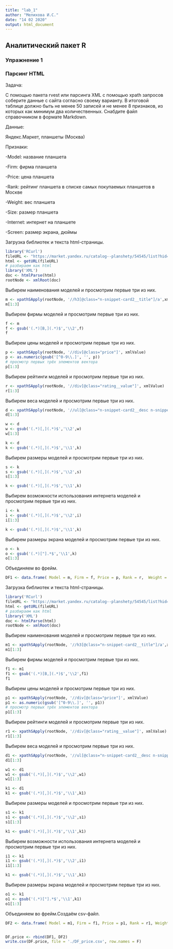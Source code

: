 ---
title: "lab_1"
author: "Мелихова И.С."
date: "14 02 2020"
output: html_document
---
## Аналитический пакет R

### Упражнение 1

### Парсинг HTML

Задача:

 С помощью пакета rvest или парсинга XML с помощью xpath запросов соберите данные с сайта согласно своему варианту. В итоговой таблице должно быть не менее 50 записей и не менее 8 признаков, из которых как минимум два количественных. Снабдите файл справочником в формате Markdown.

Данные:

Яндекс.Маркет, планшеты (Москва)

Признаки:

-Model: название планшета

-Firm: фирма планшета

-Price: цена планшета

-Rank: рейтинг планшета в списке самых покупаемых планшетов в Москве 

-Weight: вес планшета

-Size: размер планшета

-Internet: интернет на планшете

-Screen: размер экрана, дюймы



Загрузка библиотек и текста html-страницы.

```{r}
library('RCurl') 
fileURL <- "https://market.yandex.ru/catalog--planshety/54545/list?hid=6427100&suggest_text=%D0%9F%D0%BB%D0%B0%D0%BD%D1%88%D0%B5%D1%82%D1%8B&rs=eJwzYgpgBAABcwCG&suggest_history=1&local-offers-first=0&onstock=1&how=quality"
html <- getURL(fileURL)
# разбираем как html
library('XML')  
doc <- htmlParse(html)
rootNode <- xmlRoot(doc)
```

Выбирем наименования моделей и просмотрим первые три из них.

```{r}
m <- xpathSApply(rootNode, '//h3[@class="n-snippet-card2__title"]/a',xmlValue)
m[1:3]
```

Выбирем фирмы моделей и просмотрим первые три из них.

```{r}
f <- m
f <- gsub('(.*)[В‚](.*)$','\\2',f)
f
```

Выбирем цены моделей и просмотрим первые три из них.

```{r}
p <- xpathSApply(rootNode, '//div[@class="price"]', xmlValue)
p <- as.numeric(gsub('[^0-9\\.]', '', p))
# просмотр первых трёх элементов вектора
p[1:3]
```

Выбирем рейтинги моделей и просмотрим первые три из них.

```{r}
r <- xpathSApply(rootNode, '//div[@class="rating__value"]', xmlValue)
r[1:3]
```

Выбирем веса моделей и просмотрим первые три из них.

```{r}
d <- xpathSApply(rootNode, '//ul[@class="n-snippet-card2__desc n-snippet-card2__desc_type_list"]', xmlValue)
d[1:3]

w <- d
w <- gsub('(.*)[,](.*)$','\\2',w)
w[1:3]

k <- d
k <- gsub('(.*)[,](.*)$','\\1',k)
```

Выбирем размеры моделей и просмотрим первые три из них.

```{r}
s <- k
s <- gsub('(.*)[,](.*)$','\\2',s)
s[1:3]

k <- gsub('(.*)[,](.*)$','\\1',k)
```

Выбирем возможности использования интернета моделей и просмотрим первые три из них.

```{r}
i <- k
i <- gsub('(.*)[,](.*)$','\\2',i)
i[1:3]

k <- gsub('(.*)[,](.*)$','\\1',k)
```

Выбирем размеры экрана моделей и просмотрим первые три из них.

```{r}
o <- k
o <- gsub('(.*)["].*$','\\1',k)
o[1:3]
```

Объединяем во фрейм.

```{r}
DF1 <- data.frame( Model = m, Firm = f, Price = p, Rank = r,  Weight = w, Size = s, Internet = i, Screen = o, stringsAsFactors = FALSE)
```



Загрузка библиотек и текста html-страницы.

```{r}
library('RCurl') 
fileURL <- "https://market.yandex.ru/catalog--planshety/54545/list?hid=6427100&suggest_text=%D0%9F%D0%BB%D0%B0%D0%BD%D1%88%D0%B5%D1%82%D1%8B&rs=eJwzYgpgBAABcwCG&suggest_history=1&local-offers-first=0&onstock=1&how=quality&page=2"
html <- getURL(fileURL)
# разбираем как html
library('XML')  
doc <- htmlParse(html)
rootNode <- xmlRoot(doc)
```


Выбирем наименования моделей и просмотрим первые три из них.

```{r}
m1 <- xpathSApply(rootNode, '//h3[@class="n-snippet-card2__title"]/a',xmlValue)
m1[1:3]
```

Выбирем фирмы моделей и просмотрим первые три из них.

```{r}
f1 <- m1
f1 <- gsub('(.*)[В‚](.*)$','\\2',f1)
f1
```

Выбирем цены моделей и просмотрим первые три из них.

```{r}
p1 <- xpathSApply(rootNode, '//div[@class="price"]', xmlValue)
p1 <- as.numeric(gsub('[^0-9\\.]', '', p1))
# просмотр первых трёх элементов вектора
p1[1:3]
```

Выбирем рейтинги моделей и просмотрим первые три из них.

```{r}
r1 <- xpathSApply(rootNode, '//div[@class="rating__value"]', xmlValue)
r1[1:3]
```

Выбирем веса моделей и просмотрим первые три из них.

```{r}
d1 <- xpathSApply(rootNode, '//ul[@class="n-snippet-card2__desc n-snippet-card2__desc_type_list"]', xmlValue)
d1[1:3]

w1 <- d1
w1 <- gsub('(.*)[,](.*)$','\\2',w1)
w1[1:3]

k1 <- d1
k1 <- gsub('(.*)[,](.*)$','\\1',k1)
```

Выбирем размеры моделей и просмотрим первые три из них.

```{r}
s1 <- k1
s1 <- gsub('(.*)[,](.*)$','\\2',s1)
s1[1:3]

k1 <- gsub('(.*)[,](.*)$','\\1',k1)
```

Выбирем возможности использования интернета моделей и просмотрим первые три из них.

```{r}
i1 <- k1
i1 <- gsub('(.*)[,](.*)$','\\2',i1)
i1[1:3]

k1 <- gsub('(.*)[,](.*)$','\\1',k1)
```

Выбирем размеры экрана моделей и просмотрим первые три из них.

```{r}
o1 <- k1
o1 <- gsub('(.*)["].*$','\\1',k1)
o1[1:3]
```


Объединяем во фрейм.Создаём csv-файл.

```{r}

DF2 <- data.frame( Model = m1, Firm = f1, Price = p1, Rank = r1, Weight = w1, Size = s1, Internet = i1, Screen = o1, stringsAsFactors = FALSE)


DF.price <- rbind(DF1, DF2)
write.csv(DF.price, file = './DF_price.csv', row.names = F)

```
